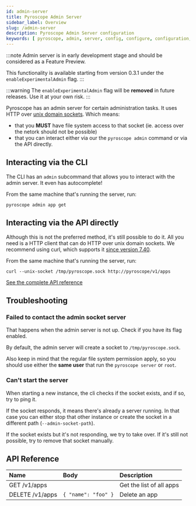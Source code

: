 ```yaml
---
id: admin-server
title: Pyroscope Admin Server
sidebar_label: Overview
slug: /admin-server
description: Pyroscope Admin Server configuration
keywords: [ pyroscope, admin, server, config, configure, configuration, setup, options ]
---
```



:::note
Admin server is in early development stage and should be considered as a Feature Preview.

This functionality is available starting from version 0.3.1 under the `enableExperimentalAdmin` flag. 
:::

:::warning
The `enableExperimentalAdmin` flag will be **removed** in future releases. Use it at your own risk.
:::

Pyroscope has an admin server for certain administration tasks. It uses HTTP over [unix domain sockets](https://en.wikipedia.org/wiki/Unix_domain_socket).
Which means:
* that you **MUST** have file system access to that socket (ie. access over the netork should not be possible)
* that you can interact either via our the `pyroscope admin` command or via the API directly.


## Interacting via the CLI
The CLI has an `admin` subcommand that allows you to interact with the admin server. It even has autocomplete!

From the same machine that's running the server, run:

```shell
pyroscope admin app get
```

## Interacting via the API directly
Although this is not the preferred method, it's still possible to do it. All you need is a HTTP client that can do HTTP over unix domain sockets. We recommend using curl, which supports it [since version 7.40](https://daniel.haxx.se/blog/2015/01/08/curl-7-40-0-unix-domain-sockets-and-smb/).

From the same machine that's running the server, run:
```shell
curl --unix-socket /tmp/pyroscope.sock http://pyroscope/v1/apps
```

[See the complete API reference](#api-reference)

## Troubleshooting
### Failed to contact the admin socket server
That happens when the admin server is not up. Check if you have its flag enabled.

By default, the admin server will create a socket to `/tmp/pyroscope.sock`.

Also keep in mind that the regular file system permission apply, so you should use either the **same user** that run the `pyroscope server` or `root`.

### Can't start the server
When starting a new instance, the cli checks if the socket exists, and if so, try to ping it.

If the socket responds, it means there's already a server running. In that case you can either stop that other instance or create the socket in a different path (`--admin-socket-path`).

If the socket exists but it's not responding, we try to take over. If it's still not possible, try to remove that socket manually.



## API Reference

| Name | Body | Description |
| :- | :- | :- |
| GET /v1/apps | | Get the list of all apps |
| DELETE /v1/apps | `{ "name": "foo" }`| Delete an app |
